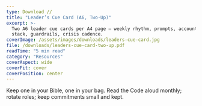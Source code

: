 ```yaml
---
type: Download //
title: "Leader’s Cue Card (A6, Two-Up)"
excerpt: >-
  Two A6 leader cue cards per A4 page — weekly rhythm, prompts, accountability
  stack, guardrails, crisis cadence.
coverImage: /assets/images/downloads/leaders-cue-card.jpg
file: /downloads/leaders-cue-card-two-up.pdf
readTime: "5 min read"
category: "Resources"
coverAspect: wide
coverFit: cover
coverPosition: center
---
```


Keep one in your Bible, one in your bag. Read the Code aloud monthly; rotate roles; keep commitments small and kept.
